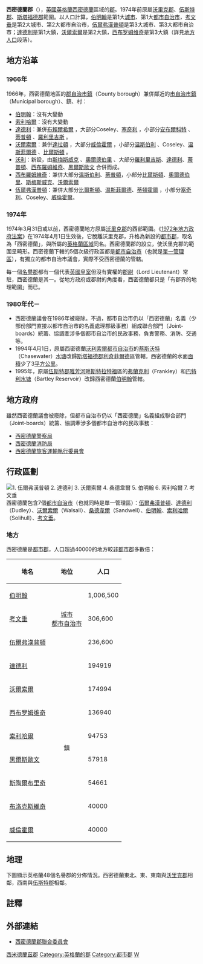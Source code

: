 {{noteTA
|G1=UK Places
}}
{{otheruses4
|一個[[英格蘭的郡|郡]]|包含多個郡的區域|西密德蘭}}<!---
--->
{{Infobox England county
 | name =西密德蘭（郡）<br /><small>West Midlands{{en}}</small>
 | image =
 | motto =
 | map = {{click
|image = West Midlands UK locator map 2010.svg
|size = 320px
|link = 西密德蘭郡#地理
|desc = top-left
}}
 | status = [[名譽郡|名譽郡]]<br />[[都市郡|都市郡]]
 | origin =
 | region = [[西密德蘭|西密德蘭]]
 | adminhq =
 | ons = 2E
 | nutscode = 2
 | nuts3 = UKG3
<!---
Area
--->
 | ceremonial_area_rank = 42
 | ceremonial_area= 902km²
<!---
Population
--->
 | popestdate = {{English statistics year}}
 | ceremonial_pop_rank ={{English cerem counties|RNK=West Midlands}}
 | ceremonial_pop = {{English cerem counties|POP=West Midlands}}
<!---
Density
--->
 | ceremonial_density_rank = 第3
 | ceremonial_density = {{English cerem counties|DEN=West Midlands}}
 | ethnicity =  72.0% [[白人|白人]]<br />13.4% [[南亞|南亞]]裔<br />6.7% 英國[[黑人|黑人]]<br />5.5% 混血<br />2.4% 其他
 | council = 1986年後取消郡議會
 | exec = {{English county control|CTY=West Midlands}}
 | mps =
}}
'''西密德蘭郡'''（{{lang-en|West Midlands}}），[[英國|英國]][[英格蘭|英格蘭]][[西密德蘭|西密德蘭]]區域的[[英格蘭的郡|郡]]。1974年前原屬[[沃里克郡|沃里克郡]]、[[伍斯特郡|伍斯特郡]]、[[斯塔福德郡|斯塔福德郡]]範圍。以人口計算，[[伯明翰|伯明翰]]是第1大[[英國的城市地位|城市]]、第1大[[都市自治市|都市自治市]]，[[考文垂|考文垂]]是第2大城市、第2大都市自治市，[[伍爾弗漢普頓|伍爾弗漢普頓]]是第3大城市、第3大都市自治市；[[達德利|達德利]]是第1大鎮，[[沃爾索爾|沃爾索爾]]是第2大鎮，[[西布罗姆维奇|西布罗姆维奇]]是第3大鎮（詳見[[西密德蘭郡#地方|地方人口]]段落）。

== 地方沿革 ==
=== 1966年 ===
1966年，西密德蘭地區的[[郡自治市鎮|郡自治市鎮]]（County borough）兼併鄰近的[[市自治市鎮|市自治市鎮]]（Municipal borough）、鎮、村：
* [[伯明翰|伯明翰]]：沒有大變動
* [[索利哈爾|索利哈爾]]：沒有大變動
* [[達德利|達德利]]：兼併[[布賴爾希爾|布賴爾希爾]]<!---Brierley Hill--->，大部分Coseley、[[塞奇利|塞奇利]]<!---Sedgley--->，小部分[[安布爾科特|安布爾科特]]<!---Amblecote--->、[[蒂普頓|蒂普頓]]<!---Tipton--->、[[羅利里吉斯|羅利里吉斯]]<!---Rowley Regis--->。
* [[沃爾索爾|沃爾索爾]]：兼併[[達拉頓|達拉頓]]<!---Darlaston--->，大部分[[威倫霍爾|威倫霍爾]]<!---Willenhall--->，小部分[[温斯伯利|温斯伯利]]<!---Wednesbury--->、Coseley、[[温斯菲爾德|温斯菲爾德]]<!---Wednesfield--->、[[比爾斯頓|比爾斯頓]]<!---Bilston--->。
* [[沃利|沃利]]：新設，由[[斯梅斯威克|斯梅斯威克]]<!---Smethwick--->、[[奧爾德伯里|奧爾德伯里]]<!---Oldbury--->、大部分[[羅利里吉斯|羅利里吉斯]]、[[達德利|達德利]]、[[蒂普頓|蒂普頓]]、[[西布羅姆維奇|西布羅姆維奇]]、[[黑爾斯歐文|黑爾斯歐文]]<!---Halesowen--->合併而成。
* [[西布羅姆維奇|西布羅姆維奇]]：兼併大部分[[温斯伯利|温斯伯利]]、[[蒂普頓|蒂普頓]]，小部分[[比爾斯頓|比爾斯頓]]、[[奧爾德伯里|奧爾德伯里]]、[[斯梅斯威克|斯梅斯威克]]、[[沃爾索爾|沃爾索爾]]
* [[伍爾弗漢普頓|伍爾弗漢普頓]]：兼併大部分[[比爾斯頓|比爾斯頓]]、[[温斯菲爾德|温斯菲爾德]]、[[蒂頓霍爾|蒂頓霍爾]]<!---Tettenhall--->，小部分[[塞奇利|塞奇利]]、Coseley、[[威倫霍爾|威倫霍爾]]。

=== 1974年 ===
1974年3月31日或以前，西密德蘭地方原屬[[沃里克郡|沃里克郡]]的西部範圍。《[[1972年地方政府法案|1972年地方政府法案]]》在1974年4月1日生效後，它脫離沃里克郡，升格為新設的[[都市郡|都市郡]]，取名為「西密德蘭」，與所屬的[[英格蘭的區域|英格蘭區域]]同名。西密德蘭郡的設立，使沃里克郡的範圍呈畸形。西密德蘭下轄的5個次級行政區都是[[都市自治市|都市自治市]]（也就是[[單一管理區|單一管理區]]），有獨立的都市自治市議會，實際不受西密德蘭的管轄。

每一個[[名譽郡|名譽郡]]都有一個代表[[英國皇室|英國皇室]]但沒有實權的[[郡尉_(英國)|郡尉]]（Lord Lieutenant）常駐，西密德蘭是其一。從地方政府或郡尉的角度看，西密德蘭都只是「有郡界的地理範圍」而已。

=== 1980年代－ ===
* 西密德蘭議會在1986年被廢除。不過，都市自治市仍以「西密德蘭」名義（少部份部門直接以都市自治市的名義處理郡級事務）組成聯合部門（Joint-boards）統籌、協調牽涉多個都市自治市的民政事務，負責警務、消防、交通等。
* 1994年4月1日，原屬西密德蘭[[沃利索爾都市自治市|沃利索爾都市自治市]]的[[蔡斯沃特|蔡斯沃特]]（Chasewater）[[水塘|水塘]]改歸[[斯塔福德郡|斯塔福德郡]][[利奇菲爾德區|利奇菲爾德]]區管轄。西密德蘭的水面[[面積|面積]]少了3[[平方公里|平方公里]]。
* 1995年，原屬[[伍斯特郡|伍斯特郡]][[雅芳河畔斯特拉特福區|雅芳河畔斯特拉特福]]區的[[弗蘭克利|弗蘭克利]]（Frankley）和[[巴特利水塘|巴特利水塘]]（Bartley Reservoir）改歸西密德蘭[[伯明翰|伯明翰]]管轄。

== 地方政府 ==
雖然西密德蘭議會被廢除，但都市自治市仍以「西密德蘭」名義組成聯合部門（Joint-boards）統籌、協調牽涉多個都市自治市的民政事務：
* [[西密德蘭警察局|西密德蘭警察局]]
* [[西密德蘭消防局|西密德蘭消防局]]
* [[西密德蘭旅客運輸執行委員會|西密德蘭旅客運輸執行委員會]]

== 行政區劃 ==
[[File:West Midlands numbered districts.svg|thumb|
1. [[伍爾弗漢普頓|伍爾弗漢普頓]]<br />
2. [[達德利都市自治市|達德利]]<br />
3. [[沃爾索爾都市自治市|沃爾索爾]]<br />
4. [[桑德韋爾都市自治市|桑德韋爾]]<br />
5. [[伯明翰|伯明翰]]<br />
6. [[索利哈爾都市自治市|索利哈爾]]<br />
7. [[考文垂|考文垂]]
]]
西密德蘭包含7個[[都市自治市|都市自治市]]（也就同時是單一管理區）：[[伍爾弗漢普頓|伍爾弗漢普頓]]、[[達德利都市自治市|達德利]]（Dudley）、[[沃爾索爾都市自治市|沃爾索爾]]（Walsall）、[[桑德韋爾都市自治市|桑德韋爾]]（Sandwell）、[[伯明翰|伯明翰]]、[[索利哈爾都市自治市|索利哈爾]]（Solihull）、[[考文垂|考文垂]]。

=== 地方 ===
西密德蘭是[[都市郡|都市郡]]，人口超過40000的地方較[[非都市郡|非都市郡]]多數倍：

{| class=wikitable
|-
!地名||地位||人口
|-
|[[伯明翰|伯明翰]]|| rowspan="3" align="center" | [[英國的城市地位|城市]]<br />[[都市自治市|都市自治市]]||1,006,500
|-
|[[考文垂|考文垂]]||306,600
|-
|[[伍爾弗漢普頓|伍爾弗漢普頓]]||236,600
|-
|[[達德利|達德利]]|| rowspan="8" align="center" | 鎮||194919
|-
|[[沃爾索爾|沃爾索爾]]||174994
|-
|[[西布罗姆维奇|西布罗姆维奇]]||136940
|-
|[[索利哈爾|索利哈爾]]||94753
|-
|[[黑爾斯歐文|黑爾斯歐文]]||57918
|-
|[[斯陶爾布里奇|斯陶爾布里奇]]||54661
|-
|[[布洛克斯維奇|布洛克斯維奇]]||40000
|-
|[[威倫霍爾|威倫霍爾]]||40000
|}

{{clear}}

== 地理 ==
下圖顯示英格蘭48個名譽郡的分佈情況。西密德蘭東北、東、東南與[[沃里克郡|沃里克郡]]相鄰，西南與[[伍斯特郡|伍斯特郡]]相鄰。

{{England map H}}
{{West Midlands (County) map}}
{{England map F}}

== 註釋 ==
{{reflist}}

== 外部連結 ==
* {{en}}[https://web.archive.org/web/20060626195956/http://westmidlandsltp.gov.uk/default.php?id=295 西密德蘭郡聯合委員會]

{{coord|52|28|58|N|1|53|37|W|type:adm2nd_region:GB|display=title}}
{{英国行政区划}}
{{England counties}}
{{DEFAULTSORT:West Midlands}}
[[Category:西米德蘭茲郡|]]
[[Category:英格蘭的郡|Category:英格蘭的郡]]
[[Category:都市郡|Category:都市郡]]
[[Category:英國地域統計單位命名法二級統計區|W]]